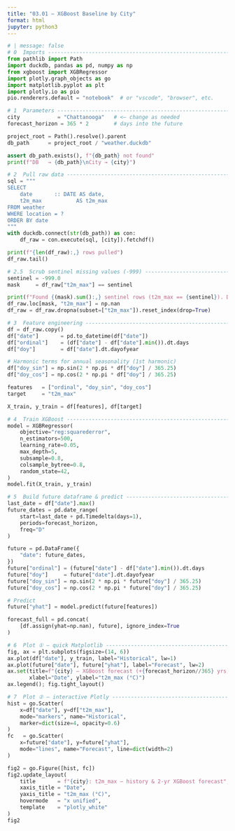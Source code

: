 ```yaml
---
title: "03.01 – XGBoost Baseline by City"
format: html
jupyter: python3
---
```


```python
# | message: false
# 0  Imports ---------------------------------------------------------------
from pathlib import Path
import duckdb, pandas as pd, numpy as np
from xgboost import XGBRegressor
import plotly.graph_objects as go
import matplotlib.pyplot as plt
import plotly.io as pio
pio.renderers.default = "notebook"  # or "vscode", "browser", etc.

```

```python

# 1  Parameters -------------------------------------------------------------
city            = "Chattanooga"   # <— change as needed
forecast_horizon = 365 * 2        # days into the future

project_root = Path().resolve().parent
db_path      = project_root / "weather.duckdb"

assert db_path.exists(), f"{db_path} not found"
print(f"DB   → {db_path}\nCity → {city}")

```


```python

# 2  Pull raw data ----------------------------------------------------------
sql = """
SELECT
    date       :: DATE AS date,
    t2m_max           AS t2m_max
FROM weather
WHERE location = ?
ORDER BY date
"""
with duckdb.connect(str(db_path)) as con:
    df_raw = con.execute(sql, [city]).fetchdf()

print(f"{len(df_raw):,} rows pulled")
df_raw.tail()

```

```python

# 2.5  Scrub sentinel missing values (-999) -------------------------------
sentinel = -999.0
mask     = df_raw["t2m_max"] == sentinel

print(f"Found {(mask).sum():,} sentinel rows (t2m_max == {sentinel}). Dropping them.")
df_raw.loc[mask, "t2m_max"] = np.nan
df_raw = df_raw.dropna(subset=["t2m_max"]).reset_index(drop=True)

```

```python

# 3  Feature engineering ----------------------------------------------------
df = df_raw.copy()
df["date"]       = pd.to_datetime(df["date"])
df["ordinal"]    = (df["date"] - df["date"].min()).dt.days
df["doy"]        = df["date"].dt.dayofyear

# Harmonic terms for annual seasonality (1st harmonic)
df["doy_sin"] = np.sin(2 * np.pi * df["doy"] / 365.25)
df["doy_cos"] = np.cos(2 * np.pi * df["doy"] / 365.25)

features   = ["ordinal", "doy_sin", "doy_cos"]
target     = "t2m_max"

X_train, y_train = df[features], df[target]

```

```python

# 4  Train XGBoost ----------------------------------------------------------
model = XGBRegressor(
    objective="reg:squarederror",
    n_estimators=500,
    learning_rate=0.05,
    max_depth=5,
    subsample=0.8,
    colsample_bytree=0.8,
    random_state=42,
)
model.fit(X_train, y_train)

```


```python

# 5  Build future dataframe & predict --------------------------------------
last_date = df["date"].max()
future_dates = pd.date_range(
    start=last_date + pd.Timedelta(days=1),
    periods=forecast_horizon,
    freq="D"
)

future = pd.DataFrame({
    "date": future_dates,
})
future["ordinal"] = (future["date"] - df["date"].min()).dt.days
future["doy"]     = future["date"].dt.dayofyear
future["doy_sin"] = np.sin(2 * np.pi * future["doy"] / 365.25)
future["doy_cos"] = np.cos(2 * np.pi * future["doy"] / 365.25)

# Predict
future["yhat"] = model.predict(future[features])

forecast_full = pd.concat(
    [df.assign(yhat=np.nan), future], ignore_index=True
)

```


```python

# 6  Plot ① – quick Matplotlib ---------------------------------------------
fig, ax = plt.subplots(figsize=(14, 6))
ax.plot(df["date"], y_train, label="Historical", lw=1)
ax.plot(future["date"], future["yhat"], label="Forecast", lw=2)
ax.set(title=f"{city} – XGBoost forecast (+{forecast_horizon//365} yrs)",
       xlabel="Date", ylabel="t2m_max (°C)")
ax.legend(); fig.tight_layout()

```


```python

# 7  Plot ② – interactive Plotly -------------------------------------------
hist = go.Scatter(
    x=df["date"], y=df["t2m_max"],
    mode="markers", name="Historical",
    marker=dict(size=4, opacity=0.6)
)
fc   = go.Scatter(
    x=future["date"], y=future["yhat"],
    mode="lines", name="Forecast", line=dict(width=2)
)

fig2 = go.Figure([hist, fc])
fig2.update_layout(
    title       = f"{city}: t2m_max – history & 2-yr XGBoost forecast",
    xaxis_title = "Date",
    yaxis_title = "t2m_max (°C)",
    hovermode   = "x unified",
    template    = "plotly_white"
)
fig2

```

